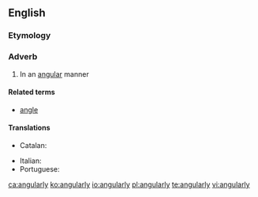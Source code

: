 ==English==

===Etymology===
{{suffix|angular|ly|lang=en}}

===Adverb===
{{en-adv|-}}

# In an [[angular]] manner

====Related terms====
* [[angle]]

====Translations====
{{trans-top|in an angular manner}}
* Catalan: {{t+|ca|angularment}}
{{trans-mid}}
* Italian: {{t+|it|angolarmente}}
* Portuguese: {{t|pt|angularmente}}
{{trans-bottom}}

[[ca:angularly]]
[[ko:angularly]]
[[io:angularly]]
[[pl:angularly]]
[[te:angularly]]
[[vi:angularly]]
